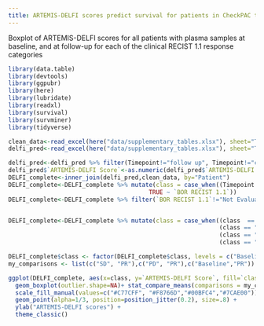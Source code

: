 ```yaml
---
title: ARTEMIS-DELFI scores predict survival for patients in CheckPAC trial
---
```



Boxplot of ARTEMIS-DELFI scores for all patients with plasma samples at baseline, and at follow-up for each of the clinical RECIST 1.1 response categories


```r
library(data.table)
library(devtools)
library(ggpubr)
library(here)
library(lubridate)
library(readxl)
library(survival)
library(survminer)
library(tidyverse)
```


```r
clean_data<-read_excel(here("data/supplementary_tables.xlsx"), sheet="Table S1",range="A2:W45")
delfi_pred<-read_excel(here("data/supplementary_tables.xlsx"), sheet="Table S2",range="A2:N219")
```


```r
delfi_pred<-delfi_pred %>% filter(Timepoint!="follow up", Timepoint!="cycle 1", `ARTEMIS-DELFI Score`!="-")
delfi_pred$`ARTEMIS-DELFI Score`<-as.numeric(delfi_pred$`ARTEMIS-DELFI Score`)
DELFI_complete<-inner_join(delfi_pred,clean_data, by="Patient")
DELFI_complete<-DELFI_complete %>% mutate(class = case_when((Timepoint == "Baseline") ~ "Baseline",
                                        TRUE ~ `BOR RECIST 1.1`))
DELFI_complete<-DELFI_complete %>% filter(`BOR RECIST 1.1`!="Not Evaluable")


DELFI_complete<-DELFI_complete %>% mutate(class = case_when((class  == "Baseline") ~ "Baseline",
                                                            (class == "Stable Disease") ~ "SD",
                                                            (class == "Partial Response") ~ "PR",
                                                            (class == "Progressive Disease") ~ "PD"))

DELFI_complete$class <- factor(DELFI_complete$class, levels = c("Baseline","PD","SD","PR"), ordered = TRUE)
my_comparisons <- list(c("SD", "PR"),c("PD", "PR"),c("Baseline","PR"))

ggplot(DELFI_complete, aes(x=class, y=`ARTEMIS-DELFI Score`, fill=`class`)) +
  geom_boxplot(outlier.shape=NA)+ stat_compare_means(comparisons = my_comparisons) +
  scale_fill_manual(values=c("#C77CFF", "#F8766D","#00BFC4","#7CAE00")) +
  geom_point(alpha=1/3, position=position_jitter(0.2), size=.8) +
  ylab("ARTEMIS-DELFI scores") +
  theme_classic()
```
